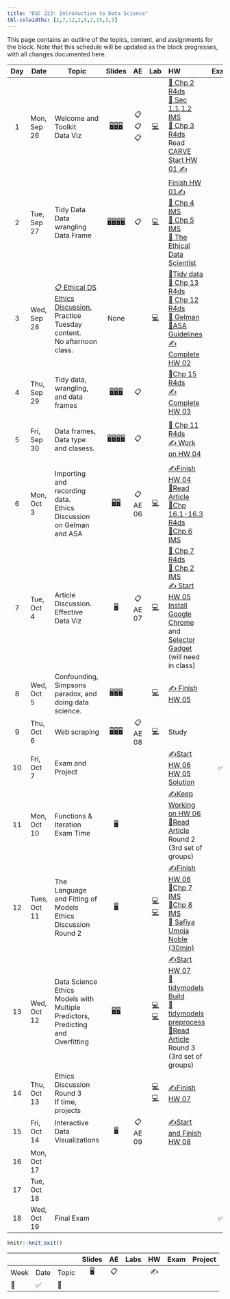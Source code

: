 ```yaml
---
title: "DSC 223: Introduction to Data Science"
tbl-colwidths: [2,7,12,2,5,2,15,3,5]
---
```


This page contains an outline of the topics, content, and assignments for the block. Note that this schedule will be updated as the block progresses, with all changes documented here.

::: column-screen-inset-right
| Day | Date         | Topic                                                                                                                                                      |                                                                                                                                                                               Slides                                                                                                                                                                                |    AE    |                                                                                                     Lab                                                                                                     | HW                                                                                                                                                                                                                                                                                                                                                                                                                                                                                                                                           | Exam | Project                                                                                |
|:------:|--------|--------|:------:|:------:|:------:|:------------|:------:|:-------|
|  1  | Mon, Sep 26  | Welcome and Toolkit <br/> Data Viz                                                                                                                         |                                              [🖥️](/course-materials/_slides/u1-d01-welcome/u1-d01-welcome.pdf "u1-d01-welcome")[🖥️](/course-materials/_slides/u1-d02-toolkit-r/u1-d02-toolkit-r.pdf "u1-d02-toolkit-r")[🖥️](/course-materials/_slides/u1-d03-toolkit-git/u1-d03-toolkit-git.pdf "u1-d03-toolkit-git")                                               |  📋📋📋  |                                                          [💻](/course-materials/lab-instructions/lab-01/lab-01-hello-r.html "Lab 01 Instructions")                                                          | [📖 Chp 2 R4ds](https://r4ds.had.co.nz/explore-intro.html "Read Chapter 2 R4ds") <br/> [📖 Sec 1.1,1.2 IMS](https://openintro-ims.netlify.app/data-hello.html "Sec 1.1,1.2 IMS") <br/> [📖 Chp 3 R4ds](https://r4ds.had.co.nz/data-visualisation.html "Read Chapter 2 R4ds") <br/> Read [CARVE](/course-materials/documents/CARVE.pdf) <br/> [Start HW 01 ✍️](/course-materials/hw-instructions/hw-01/hw-01-pet-names.html "Your version available via GitHub")                                                                              |      |                                                                                        |
|  2  | Tue, Sep 27  | Tidy Data <br/> Data wrangling <br/> Data Frame                                                                                                            |             [🖥️](/course-materials/_slides/u2-d01-data-viz/u2-d01-data-viz.pdf "u2-d01-data-viz")[🖥️](/course-materials/_slides/u2-d02-ggplot2/u2-d02-ggplot2.pdf "u2-d02-ggplot2")[🖥️](/course-materials/_slides/u2-d03-viz-num/u2-d03-viz-num.pdf "u2-d03-viz-num")[🖥️](/course-materials/_slides/u2-d04-viz-cat/u2-d04-viz-cat.pdf "u2-d04-viz-cat")             |    📋    |                                                          [💻](/course-materials/lab-instructions/lab-01/lab-01-hello-r.html "Lab 01 Instructions")                                                          | [Finish HW 01](/course-materials/hw-instructions/hw-01/hw-01-pet-names.html)[✍️](/course-materials/hw-instructions/hw-01/hw-01-pet-names.html "Your version available via GitHub") <br/> [📖 Chp 4 IMS](https://openintro-ims.netlify.app/explore-categorical.html "Sec 1.1,1.2 IMS") <br/> [📖 Chp 5 IMS](https://openintro-ims.netlify.app/explore-numerical.html "Read Chapter 2 R4ds") <br/> [📖 The Ethical Data Scientist](https://slate.com/technology/2016/02/how-to-bring-better-ethics-to-data-science.html "Read Chapter 2 R4ds") |      |                                                                                        |
|  3  | Wed, Sep 28  | [📋 Ethical DS Ethics Discussion.](/course-materials/class-discussion/ethical_ds_discussion.qmd) <br/> Practice Tuesday content. <br/> No afternoon class. |                                                                                                                                                                                None                                                                                                                                                                                 |          |                                                       [💻](/course-materials/lab-instructions/lab-02/lab-02-plastic-waste.html "Lab 02 Instructions")                                                       | [📖Tidy data](https://www.jstatsoft.org/article/view/v059i10) <br/> [📖 Chp 13 R4ds](https://r4ds.had.co.nz/relational-data.html) <br/> [📖 Chp 12 R4ds](https://r4ds.had.co.nz/tidy-data.html) <br/> [📖 Gelman](http://www.stat.columbia.edu/~gelman/research/published/ChanceEthics14.pdf) <br/> [📖ASA Guidelines](https://www.amstat.org/your-career/ethical-guidelines-for-statistical-practice)<br/>[✍️Complete HW 02](/course-materials/hw-instructions/hw-02/hw-02-airbnb-edi.html "Your version available via GitHub")             |      |                                                                                        |
|  4  | Thu, Sep 29  | Tidy data, wrangling, and data frames                                                                                                                      |                                     [🖥️](/course-materials/_slides/u2-d05-tidy-data/u2-d05-tidy-data.pdf "u2-d05-tidy-data")[🖥️](/course-materials/_slides/u2-d06-grammar-wrangle/u2-d06-grammar-wrangle.pdf "u2-d06-grammar-wrangle")[🖥️](/course-materials/_slides/u2-d07-single-df/u2-d07-single-df.pdf "u2-d07-single-df")                                      |    📋    |                                                                                                                                                                                                             | [📖Chp 15 R4ds](https://r4ds.had.co.nz/factors.html) <br/>[✍️ Complete HW 03](/course-materials/hw-instructions/hw-03/hw-03-accidents.html "Your version available via GitHub")                                                                                                                                                                                                                                                                                                                                                              |      | 📂Project Group Meeting                                                                |
|  5  | Fri, Sep 30  | Data frames, Data type and clasess.                                                                                                                        | [🖥️](/course-materials/_slides/u2-d08-multi-df/u2-d08-multi-df.pdf "u2-d08-multi-df")[🖥️](/course-materials/_slides/u2-d09-tidying/u2-d09-tidying.pdf "u2-d09-tidying")[🖥️](/course-materials/_slides/u2-d10-data-types/u2-d10-data-types.pdf "u2-d10-data-types")[🖥️](/course-materials/_slides/u2-d11-data-classes/u2-d11-data-classes.pdf "u2-d11-data-classes") |    📋    |                                                                                                                                                                                                             | [📖 Chp 11 R4ds](https://r4ds.had.co.nz/data-import.html) <br/> [✍️ Work on HW 04](/course-materials/hw-instructions/hw-04/hw-04-college-majors.html "Your version available via GitHub")                                                                                                                                                                                                                                                                                                                                                    |      | 📂 Proposal Meetings. Afternoon class.                                                 |
|  6  | Mon, Oct 3   | Importing and recording data. <br/> Ethics Discussion on Gelman and ASA                                                                                    |                                                                                    [🖥️](/course-materials/_slides/u2-d12-data-import/u2-d12-data-import.pdf "u2-d12-data-import")[🖥️](/course-materials/_slides/u2-d13-data-recode/u2-d13-data-recode.pdf "u2-d13-data-recode")                                                                                     | 📋 AE 06 |                                                      [💻](/course-materials/lab-instructions/lab-03/lab-03-nobel-laureates.html "Lab 03 Instructions")                                                      | [✍️Finish HW 04](/course-materials/hw-instructions/hw-04/hw-04-college-majors.html "Due at 9am on Oct 4th")<br/>[📖Read Article](/course-materials/class-discussion/multiple_article_ethics_discussion.html)<br/>[📖Chp 16.1-16.3 R4ds](https://r4ds.had.co.nz/dates-and-times.html "Chp 16.1-16.3 R4ds")<br/>[📖Chp 6 IMS](https://openintro-ims.netlify.app/explore-applications.html "Chp 6 IMS")                                                                                                                                         |      |                                                                                        |
|  7  | Tue, Oct 4   | Article Discussion.<br/>Effective Data Viz                                                                                                                 |                                                                                                                          [🖥️](/course-materials/_slides/u2-d14-effective-dataviz/u2-d14-effective-dataviz.pdf "u2-d14-effective-dataviz")                                                                                                                           | 📋 AE 07 |                                                        [💻](/course-materials/lab-instructions/lab-04/lab-04-viz-sp-data.html "Lab 04 Instructions")                                                        | [📖 Chp 7 R4ds](https://r4ds.had.co.nz/exploratory-data-analysis.html "Chp 7 R4ds")<br/>[📖 Chp 2 IMS](https://openintro-ims.netlify.app/data-design.html "Chp 2 IMS")<br/>[✍️ Start HW 05](/course-materials/hw-instructions/hw-05/hw-05-legos.html "Due at 9am on Oct 6th") <br/>[Install Google Chrome](https://support.google.com/chrome/answer/95346?hl=en&co=GENIE.Platform%3DDesktop) and [Selector Gadget](https://chrome.google.com/webstore/detail/selectorgadget/mhjhnkcfbdhnjickkkdbjoemdmbfginb?hl=en) (will need in class)     |      |                                                                                        |
|  8  | Wed, Oct 5   | Confounding, Simpsons paradox, and doing data science.                                                                                                     |       [🖥️](/course-materials/_slides/u2-d15-studies-confounding/u2-d15-studies-confounding.pdf "u2-d15-studies-confounding")[🖥️](/course-materials/_slides/u2-d16-simpsons-paradox/u2-d16-simpsons-paradox.pdf "u2-d16-simpsons-paradox")[🖥️](/course-materials/_slides/u2-d17-doing-data-science/u2-d17-doing-data-science.pdf "u2-d17-doing-data-science")        |          |                                                      [💻](/course-materials/lab-instructions/lab-05/lab-05-wrangle-sp-data.html "Lab 05 Instructions")                                                      | [✍️ Finish HW 05](/course-materials/hw-instructions/hw-05/hw-05-legos.html "Due at 9am on Oct 6th")                                                                                                                                                                                                                                                                                                                                                                                                                                          |      |                                                                                        |
|  9  | Thu, Oct 6   | Web scraping                                                                                                                                               |                                 [🖥️](/course-materials/_slides/u2-d18-web-scrape/u2-d18-web-scrape.pdf "u2-d18-web-scrape")[🖥️](/course-materials/_slides/u2-d19-top-250-imdb/u2-d19-top-250-imdb.pdf "u2-d19-top-250-imdb")[🖥️](/course-materials/_slides/u2-d20-considerations/u2-d20-considerations.pdf "u2-d20-considerations")                                 | 📋 AE 08 |                                                         [💻](/course-materials/lab-instructions/lab-06/lab-06-sad-plots.html "Lab 06 Instructions")                                                         | Study                                                                                                                                                                                                                                                                                                                                                                                                                                                                                                                                        |      |                                                                                        |
| 10  | Fri, Oct 7   | Exam and Project                                                                                                                                           |                                                                                                                                                                                                                                                                                                                                                                     |          |                                                                                                                                                                                                             | [✍️Start HW 06](/course-materials/hw-instructions/hw-06/hw-06-money-in-politics.html "Due at 9am on Oct 12th")<br/> [HW 05 Solution](https://moodle.cornellcollege.edu/pluginfile.php/324427/mod_resource/content/1/HW_05_anonymous.html "HW 05 Solution")                                                                                                                                                                                                                                                                                   |  ✅  | 📂Project Update Meeting                                                               |
| 11  | Mon, Oct 10  | Functions & Iteration <br/> Exam Time                                                                                                                      |                                                                                                                                          [🖥️](/course-materials/slides/functions_iteration.qmd "functions and iteration")                                                                                                                                           |          |                                                                                                                                                                                                             | [✍️Keep Working on HW 06](/course-materials/hw-instructions/hw-06/hw-06-money-in-politics.html "Due at 9am on Oct 12th")<br/> [📖Read Article](/course-materials/class-discussion/multiple_article_ethics_discussion.html) Round 2 (3rd set of groups)                                                                                                                                                                                                                                                                                       |      |                                                                                        |
| 12  | Tues, Oct 11 | The Language and Fitting of Models<br/> Ethics Discussion Round 2                                                                                          |                                                                                                                                     [🖥️](/course-materials/slides/language_fitting_models.qmd "language and fitting of models")                                                                                                                                     |          |            [💻](/course-materials/lab-instructions/lab-08/lab-08-uoe-art.html "Lab 08 Instructions")[💻](/course-materials/lab-instructions/lab-09/lab-09-better-viz.html "Lab 09 Instructions")            | [✍️Finish HW 06](/course-materials/hw-instructions/hw-06/hw-06-money-in-politics.html "Due at 9am on Oct 12th")<br/>[📖Chp 7 IMS](https://openintro-ims.netlify.app/model-slr.html "Chp 7 IMS")<br/>[📖Chp 8 IMS](https://openintro-ims.netlify.app/model-mlr.html "Chp 8 IMS")<br/>[🎥 Safiya Umoja Noble (30min)](https://www.youtube.com/watch?app=desktop&v=tNi_U1Bb1S0 "Safiaya Umoja Noble (30min)")                                                                                                                                   |      |                                                                                        |
| 13  | Wed, Oct 12  | Data Science Ethics<br/>Models with Multiple Predictors, Predicting and Overfitting                                                                        |                                                                                              [🖥️](/course-materials/slides/data_science_ethics.qmd "language and fitting of models")[🖥️](/course-materials/slides/mlr_prediction.qmd "language and fitting of models")                                                                                              |          |       [💻](/course-materials/lab-instructions/lab-09/lab-09-better-viz.html "Lab 09 Instructions")[💻](/course-materials/lab-instructions/lab-10/lab-10-slr-course-evals.html "Lab 10 Instructions")        | [✍️Start HW 07](/course-materials/hw-instructions/hw-07/hw-07-bike-rentals-dc.html "Due at 9am on Oct 14th")<br/>[📖tidymodels Build](https://www.tidymodels.org/start/models/ "tidymodels build a model")<br/>[📖tidymodels preprocess](https://www.tidymodels.org/start/recipes/ "tidymodels preprocess with a recipe")<br/>[📖Read Article](/course-materials/class-discussion/multiple_article_ethics_discussion.html) Round 3 (3rd set of groups)                                                                                       |      |                                                                                        |
| 14  | Thu, Oct 13  | Ethics Discussion Round 3 <br/> If time, projects                                                                                                          |                                                                                                                                                                                                                                                                                                                                                                     |          | [💻](/course-materials/lab-instructions/lab-11/lab-11-mlr-course-evals.html "Lab 11 Instructions")[💻](/course-materials/lab-instructions/lab-14/lab-14-collaborating-on-github.html "Lab 14 Instructions") | [✍️Finish HW 07](/course-materials/hw-instructions/hw-07/hw-07-bike-rentals-dc.html "Due at 9am on Oct 14th")                                                                                                                                                                                                                                                                                                                                                                                                                                |      |                                                                                        |
| 15  | Fri, Oct 14  | Interactive Data Visualizations                                                                                                                            |                                                                                                                                       [🖥️](/course-materials/slides/interact_data_viz.qmd "interactive data visualizations")                                                                                                                                        | 📋 AE 09 |                                                                                                                                                                                                             | [✍️Start and Finish HW 08](/course-materials/hw-instructions/hw-08/hw-08-exploring-gss.html "Due at 9am on Oct 17th")                                                                                                                                                                                                                                                                                                                                                                                                                        |      | [📂Project Paper](project-description.qmd "Paper Due at 11:59 PM Friday October 14th") |
| 16  | Mon, Oct 17  |                                                                                                                                                            |                                                                                                                                                                                                                                                                                                                                                                     |          |                                                                                                                                                                                                             |                                                                                                                                                                                                                                                                                                                                                                                                                                                                                                                                              |      |                                                                                        |
| 17  | Tue, Oct 18  |                                                                                                                                                            |                                                                                                                                                                                                                                                                                                                                                                     |          |                                                                                                                                                                                                             |                                                                                                                                                                                                                                                                                                                                                                                                                                                                                                                                              |      | 📂                                                                                     |
| 18  | Wed, Oct 19  | Final Exam                                                                                                                                                 |                                                                                                                                                                                                                                                                                                                                                                     |          |                                                                                                                                                                                                             |                                                                                                                                                                                                                                                                                                                                                                                                                                                                                                                                              |  ✅  |                                                                                        |
:::

```r
knitr::knit_exit()
```

|      |      |       | Slides | AE  | Labs | HW  | Exam | Project |
|------|------|-------|:------:|:---:|:----:|:---:|:----:|:--------|
| Week | Date | Topic |   🖥️   | 📋  |      |  ✍️ 
                                              🎥  |  ✅  | 📂      |
